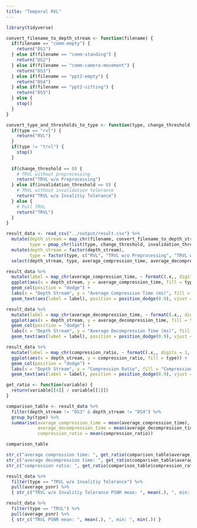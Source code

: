 ```yaml
---
title: "Temporal RVL"
---
```


```r
library(tidyverse)

convert_filename_to_depth_stream <- function(filename) {
  if(filename == "comm-empty") {
    return("DS1")
  } else if(filename == "comm-standing") {
    return("DS2")
  } else if(filename == "comm-camera-movement") {
    return("DS3")
  } else if(filename == "ppt2-empty") {
    return("DS4")
  } else if(filename == "ppt2-sitting") {
    return("DS5")
  } else {
    stop()
  }
}

convert_type_and_thresholds_to_type <- function(type, change_threshold, invalidation_threshold) {
  if(type == "rvl") {
    return("RVL")
  }
  if(type != "trvl") {
    stop()
  }
  
  if(change_threshold == 0) {
    # TRVL without preprocessing
    return("TRVL w/o Preprocessing")
  } else if(invalidation_threshold == 0) {
    # TRVL without invalidation tolerance
    return("TRVL w/o Invalitiy Tolerance")
  } else {
    # Full TRVL
    return("TRVL")
  }
}

result_data <- read_csv("../output/result.csv") %>%
  mutate(depth_stream = map_chr(filename, convert_filename_to_depth_stream),
         type = pmap_chr(list(type, change_threshold, invalidation_threshold), convert_type_and_thresholds_to_type)) %>%
  mutate(depth_stream = factor(depth_stream),
         type = factor(type, c("RVL", "TRVL w/o Preprocessing", "TRVL w/o Invalitiy Tolerance", "TRVL"))) %>%
  select(depth_stream, type, average_compression_time, average_decompression_time, compression_ratio, average_psnr)
```
```r
result_data %>%
  mutate(label = map_chr(average_compression_time, ~ formatC(.x,, digits = 2, format = "f"))) %>%
  ggplot(aes(x = depth_stream, y = average_compression_time, fill = type)) +
  geom_col(position = "dodge") +
  labs(x = "Depth Stream", y = "Average Compression Time (ms)", fill = "Compression Method") +
  geom_text(aes(label = label), position = position_dodge(0.9), vjust = -0.4)

result_data %>%
  mutate(label = map_chr(average_decompression_time, ~ formatC(.x,, digits = 2, format = "f"))) %>%
  ggplot(aes(x = depth_stream, y = average_decompression_time, fill = type)) +
  geom_col(position = "dodge") +
  labs(x = "Depth Stream", y = "Average Decompression Time (ms)", fill = "Compression Method") +
  geom_text(aes(label = label), position = position_dodge(0.9), vjust = -0.4)

result_data %>%
  mutate(label = map_chr(compression_ratio, ~ formatC(.x,, digits = 1, format = "f"))) %>%
  ggplot(aes(x = depth_stream, y = compression_ratio, fill = type)) +
  geom_col(position = "dodge") +
  labs(x = "Depth Stream", y = "Compression Ratio", fill = "Compression Method") +
  geom_text(aes(label = label), position = position_dodge(0.9), vjust = -0.4)
```

```r
get_ratio <- function(variable) {
  return(variable[[4]] / variable[[1]])
}

comparison_table <- result_data %>%
  filter(depth_stream != "DS3" & depth_stream != "DS4") %>%
  group_by(type) %>%
  summarise(average_compression_time = mean(average_compression_time),
            average_decompression_time = mean(average_decompression_time),
            compression_ratio = mean(compression_ratio))

comparison_table

str_c("average compression time: ", get_ratio(comparison_table$average_compression_time))
str_c("average decompression time: ", get_ratio(comparison_table$average_decompression_time))
str_c("compression ratio: ", get_ratio(comparison_table$compression_ratio))

result_data %>%
  filter(type == "TRVL w/o Invalitiy Tolerance") %>%
  pull(average_psnr) %>%
  { str_c("TRVL w/o Invalitiy Tolerance PSNR mean: ", mean(.), ", min: ", min(.)) }

result_data %>%
  filter(type == "TRVL") %>%
  pull(average_psnr) %>%
  { str_c("TRVL PSNR mean: ", mean(.), ", min: ", min(.)) }
```
